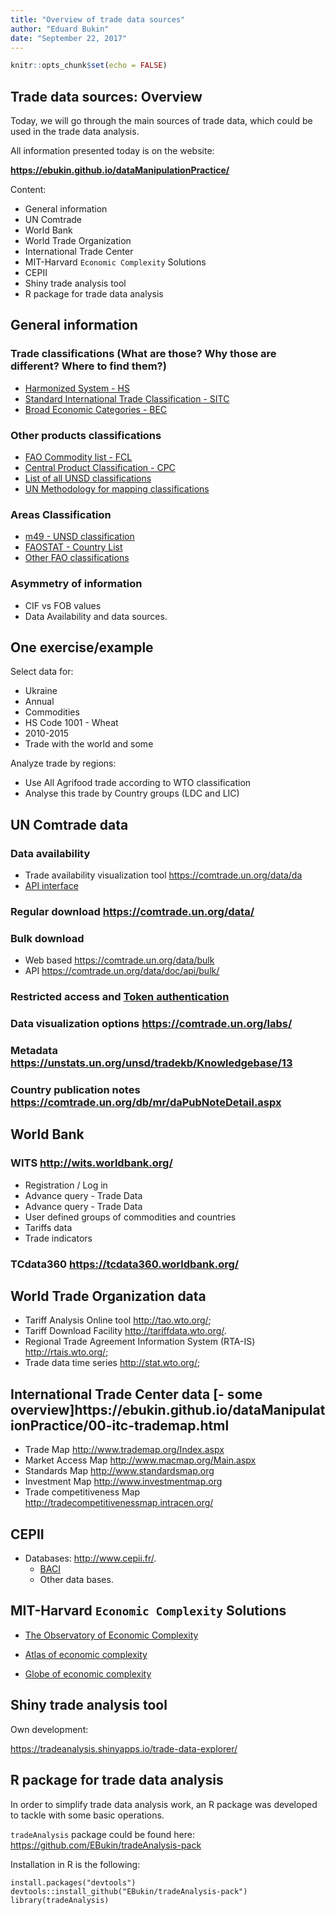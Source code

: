 ```yaml
---
title: "Overview of trade data sources"
author: "Eduard Bukin"
date: "September 22, 2017"
---
```


```r
knitr::opts_chunk$set(echo = FALSE)
```

## Trade data sources: Overview

Today, we will go through the main sources of trade data, which could be used in the trade data analysis. 

All information presented today is on the website:

**[https://ebukin.github.io/dataManipulationPractice/](https://ebukin.github.io/dataManipulationPractice/)**

Content: 

*  General information
*  UN Comtrade
*  World Bank
*  World Trade Organization
*  International Trade Center
*  MIT-Harvard `Economic Complexity` Solutions
*  CEPII
*  Shiny trade analysis tool
*  R package for trade data analysis

## General information

### Trade classifications (What are those? Why those are different? Where to find them?)

-  [Harmonized System - HS](http://www.wcoomd.org/en/topics/nomenclature/instrument-and-tools/hs-nomenclature-2017-edition.aspx)
-  [Standard International Trade Classification - SITC](https://unstats.un.org/unsd/cr/registry/regcst.asp?Cl=28&Lg=1)
-  [Broad Economic Categories - BEC](https://unstats.un.org/unsd/cr/registry/regcst.asp?Cl=10&Lg=1)

### Other products classifications
    
-  [FAO Commodity list - FCL](http://www.fao.org/economic/ess/ess-standards/commodity/en/)
-  [Central Product Classification - CPC](https://unstats.un.org/unsd/cr/registry/regcst.asp?Cl=14)
-  [List of all UNSD classifications](https://unstats.un.org/unsd/cr/registry/regct.asp?Lg=1)
-  [UN Methodology for mapping classifications](https://unstats.un.org/unsd/trade/classifications/corr-notes/HS2017%20conversion%20to%20earlier%20HS%20versions%20and%20other%20classifications.pdf)
    
### Areas Classification
    
-  [m49 - UNSD classification](https://unstats.un.org/unsd/methodology/m49/)
-  [FAOSTAT - Country List](http://www.fao.org/faostat/)
-  [Other FAO classifications](http://www.fao.org/countryprofiles/iso3list/en/)
    
### Asymmetry of information

-  CIF vs FOB values
-  Data Availability and data sources.
    
## One exercise/example

Select data for:

*  Ukraine
*  Annual 
*  Commodities
*  HS Code 1001 - Wheat
*  2010-2015
*  Trade with the world and some 

Analyze trade by regions:

*  Use All Agrifood trade according to WTO classification
*  Analyse this trade by Country groups (LDC and LIC)

    
## UN Comtrade data
    
### Data availability
    
*  Trade availability visualization tool [https://comtrade.un.org/data/da](https://comtrade.un.org/data/da)
*  [API interface](https://comtrade.un.org/data/Doc/API#DataAvailabilityRequests)
    
### Regular download [https://comtrade.un.org/data/](https://comtrade.un.org/data/)

### Bulk download 
    
*  Web based [https://comtrade.un.org/data/bulk](https://comtrade.un.org/data/bulk)
*  API [https://comtrade.un.org/data/doc/api/bulk/](https://comtrade.un.org/data/doc/api/bulk/)
    
### Restricted access and [Token authentication](https://comtrade.un.org/data/auth/login?ReturnUrl=%2Fdata%2Fbulk)
    
### Data visualization options [https://comtrade.un.org/labs/](https://comtrade.un.org/labs/)

### Metadata [https://unstats.un.org/unsd/tradekb/Knowledgebase/13](https://unstats.un.org/unsd/tradekb/Knowledgebase/13)

### Country publication notes [https://comtrade.un.org/db/mr/daPubNoteDetail.aspx](https://comtrade.un.org/db/mr/daPubNoteDetail.aspx)

## World Bank

### WITS [http://wits.worldbank.org/](http://wits.worldbank.org/)
    
*  Registration / Log in 
*  Advance query - Trade Data
*  Advance query - Trade Data
*  User defined groups of commodities and countries
*  Tariffs data
*  Trade indicators
    
### TCdata360 [https://tcdata360.worldbank.org/](https://tcdata360.worldbank.org/)

## World Trade Organization data

-  Tariff Analysis Online tool [http://tao.wto.org/](http://tao.wto.org/);
-  Tariff Download Facility [http://tariffdata.wto.org/](http://tariffdata.wto.org/).
-  Regional Trade Agreement Information System (RTA-IS) [http://rtais.wto.org/](http://rtais.wto.org/);
-  Trade data time series [http://stat.wto.org/](http://stat.wto.org/);

##  International Trade Center data [- some overview]https://ebukin.github.io/dataManipulationPractice/00-itc-trademap.html

*  Trade Map [http://www.trademap.org/Index.aspx](http://www.trademap.org/Index.aspx)
*  Market Access Map [http://www.macmap.org/Main.aspx](http://www.macmap.org/Main.aspx)
*  Standards Map [http://www.standardsmap.org](http://www.standardsmap.org)
*  Investment Map [http://www.investmentmap.org](http://www.investmentmap.org)
*  Trade competitiveness Map [http://tradecompetitivenessmap.intracen.org/](http://tradecompetitivenessmap.intracen.org/) 

##  CEPII

-  Databases: [http://www.cepii.fr/](http://www.cepii.fr/).
    *  [BACI](http://www.cepii.fr/CEPII/en/bdd_modele/presentation.asp?id=1)
    *  Other data bases.

##  MIT-Harvard `Economic Complexity` Solutions

*  [The Observatory of Economic Complexity](http://atlas.media.mit.edu/en/)

*  [Atlas of economic complexity](http://atlas.cid.harvard.edu)

*  [Globe of economic complexity](http://globe.cid.harvard.edu/)

##  Shiny trade analysis tool

Own development:

[https://tradeanalysis.shinyapps.io/trade-data-explorer/](https://tradeanalysis.shinyapps.io/trade-data-explorer/)

## R package for trade data analysis

In order to simplify trade data analysis work, an R package was developed to tackle with some basic operations. 

`tradeAnalysis` package could be found here: [https://github.com/EBukin/tradeAnalysis-pack](https://github.com/EBukin/tradeAnalysis-pack)

Installation in R is the following:

```
install.packages("devtools")
devtools::install_github("EBukin/tradeAnalysis-pack")
library(tradeAnalysis)
```

